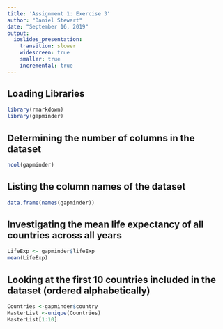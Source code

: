 ```yaml
---
title: 'Assignment 1: Exercise 3'
author: "Daniel Stewart"
date: "September 16, 2019"
output: 
  ioslides_presentation:
    transition: slower
    widescreen: true
    smaller: true
    incremental: true
---
```


## Loading Libraries
```r
library(rmarkdown)
library(gapminder)

```
## Determining the number of columns in the dataset
```r
ncol(gapminder)
```
## Listing the column names of the dataset
```r
data.frame(names(gapminder))
```

## Investigating the mean life expectancy of all countries across all years 
```r
LifeExp <- gapminder$lifeExp
mean(LifeExp)
```

## Looking at the first 10 countries included in the dataset (ordered alphabetically)
```r
Countries <-gapminder$country
MasterList <-unique(Countries)
MasterList[1:10]
```
